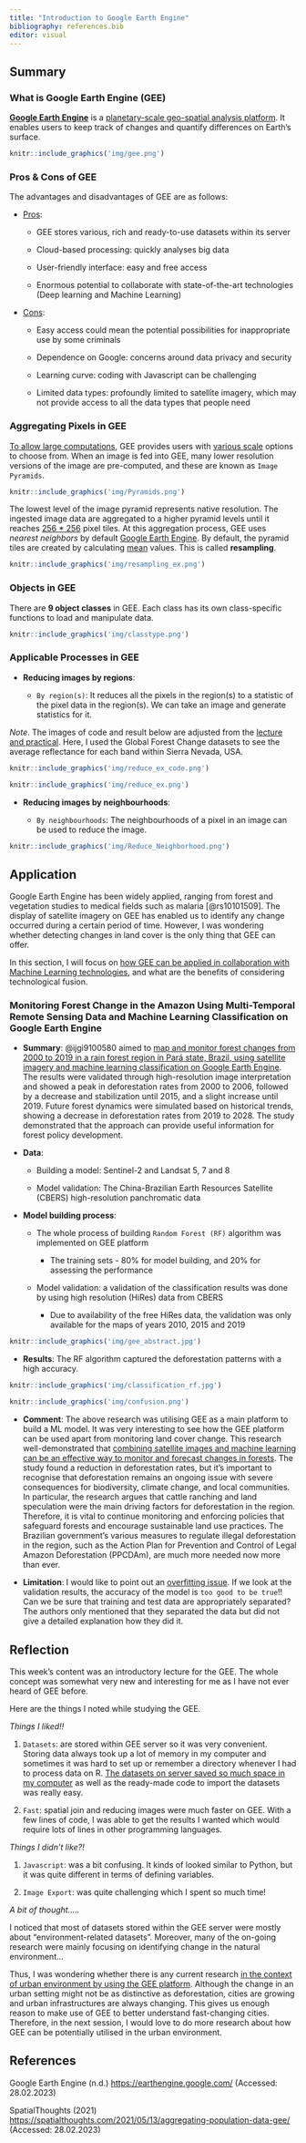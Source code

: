 ```yaml
---
title: "Introduction to Google Earth Engine"
bibliography: references.bib
editor: visual
---
```


## Summary

### What is Google Earth Engine (GEE)

[**Google Earth Engine**](https://earthengine.google.com/) is a [planetary-scale geo-spatial analysis platform]{.underline}. It enables users to keep track of changes and quantify differences on Earth's surface.

```r
knitr::include_graphics('img/gee.png')
```

### Pros & Cons of GEE

The advantages and disadvantages of GEE are as follows:

-   [Pros]{.underline}:

    -   GEE stores various, rich and ready-to-use datasets within its server

    -   Cloud-based processing: quickly analyses big data

    -   User-friendly interface: easy and free access

    -   Enormous potential to collaborate with state-of-the-art technologies (Deep learning and Machine Learning)

-   [Cons]{.underline}:

    -   Easy access could mean the potential possibilities for inappropriate use by some criminals

    -   Dependence on Google: concerns around data privacy and security

    -   Learning curve: coding with Javascript can be challenging

    -   Limited data types: profoundly limited to satellite imagery, which may not provide access to all the data types that people need

### Aggregating Pixels in GEE

[To allow large computations]{.underline}, GEE provides users with [various scale]{.underline} options to choose from. When an image is fed into GEE, many lower resolution versions of the image are pre-computed, and these are known as `Image Pyramids`.

```r
knitr::include_graphics('img/Pyramids.png')
```

The lowest level of the image pyramid represents native resolution. The ingested image data are aggregated to a higher pyramid levels until it reaches [256 \* 256]{.underline} pixel tiles. At this aggregation process, GEE uses *nearest neighbors* by default [Google Earth Engine](https://developers.google.com/earth-engine/guides/scale#image-pyramids). By default, the pyramid tiles are created by calculating [mean]{.underline} values. This is called **resampling**.

```r
knitr::include_graphics('img/resampling_ex.png')
```

### Objects in GEE

There are **9 object classes** in GEE. Each class has its own class-specific functions to load and manipulate data.

```r
knitr::include_graphics('img/classtype.png')
```

### Applicable Processes in GEE

-   **Reducing images by regions**:

    -   `By region(s)`: It reduces all the pixels in the region(s) to a statistic of the pixel data in the region(s). We can take an image and generate statistics for it.

*Note*. The images of code and result below are adjusted from the [lecture and practical](https://andrewmaclachlan.github.io/CASA0023/00-course_info.html). Here, I used the Global Forest Change datasets to see the average reflectance for each band within Sierra Nevada, USA.

```r
knitr::include_graphics('img/reduce_ex_code.png')
```

```r
knitr::include_graphics('img/reduce_ex.png')
```

-   **Reducing images by neighbourhoods**:

    -   `By neighbourhoods`: The neighbourhoods of a pixel in an image can be used to reduce the image.

```r
knitr::include_graphics('img/Reduce_Neighborhood.png')
```

## Application

Google Earth Engine has been widely applied, ranging from forest and vegetation studies to medical fields such as malaria [@rs10101509]. The display of satellite imagery on GEE has enabled us to identify any change occurred during a certain period of time. However, I was wondering whether detecting changes in land cover is the only thing that GEE can offer.

In this section, I will focus on [how GEE can be applied in collaboration with Machine Learning technologies]{.underline}, and what are the benefits of considering technological fusion.

### Monitoring Forest Change in the Amazon Using Multi-Temporal Remote Sensing Data and Machine Learning Classification on Google Earth Engine

-   **Summary**: @ijgi9100580 aimed to [map and monitor forest changes from 2000 to 2019 in a rain forest region in Pará state, Brazil, using satellite imagery and machine learning classification on Google Earth Engine]{.underline}. The results were validated through high-resolution image interpretation and showed a peak in deforestation rates from 2000 to 2006, followed by a decrease and stabilization until 2015, and a slight increase until 2019. Future forest dynamics were simulated based on historical trends, showing a decrease in deforestation rates from 2019 to 2028. The study demonstrated that the approach can provide useful information for forest policy development.

-   **Data**:

    -   Building a model: Sentinel-2 and Landsat 5, 7 and 8

    -   Model validation: The China-Brazilian Earth Resources Satellite (CBERS) high-resolution panchromatic data

-   **Model building process**:

    -   The whole process of building `Random Forest (RF)` algorithm was implemented on GEE platform

        -   The training sets - 80% for model building, and 20% for assessing the performance

    -   Model validation: a validation of the classification results was done by using high resolution (HiRes) data from CBERS

        -   Due to availability of the free HiRes data, the validation was only available for the maps of years 2010, 2015 and 2019

```r
knitr::include_graphics('img/gee_abstract.jpg')
```

-   **Results**: The RF algorithm captured the deforestation patterns with a high accuracy.

```r
knitr::include_graphics('img/classification_rf.jpg')
```

```r

knitr::include_graphics('img/confusion.png')
```

-   **Comment**: The above research was utilising GEE as a main platform to build a ML model. It was very interesting to see how the GEE platform can be used apart from monitoring land cover change. This research well-demonstrated that [combining satellite images and machine learning can be an effective way to monitor and forecast changes in forests]{.underline}. The study found a reduction in deforestation rates, but it's important to recognise that deforestation remains an ongoing issue with severe consequences for biodiversity, climate change, and local communities. In particular, the research argues that cattle ranching and land speculation were the main driving factors for deforestation in the region. Therefore, it is vital to continue monitoring and enforcing policies that safeguard forests and encourage sustainable land use practices. The Brazilian government's various measures to regulate illegal deforestation in the region, such as the Action Plan for Prevention and Control of Legal Amazon Deforestation (PPCDAm), are much more needed now more than ever.

-   **Limitation**: I would like to point out an [overfitting issue]{.underline}. If we look at the validation results, the accuracy of the model is `too good to be true`!! Can we be sure that training and test data are appropriately separated? The authors only mentioned that they separated the data but did not give a detailed explanation how they did it.

## Reflection

This week's content was an introductory lecture for the GEE. The whole concept was somewhat very new and interesting for me as I have not ever heard of GEE before.

Here are the things I noted while studying the GEE.

*Things I liked!!*

1.  `Datasets`: are stored within GEE server so it was very convenient. Storing data always took up a lot of memory in my computer and sometimes it was hard to set up or remember a directory whenever I had to process data on R. [The datasets on server saved so much space in my computer]{.underline} as well as the ready-made code to import the datasets was really easy.

2.  `Fast`: [spatial join and reducing images were much faster on GEE]{.under}. With a few lines of code, I was able to get the results I wanted which would require lots of lines in other programming languages.

*Things I didn't like?!*

1.  `Javascript`: was a bit confusing. It kinds of looked similar to Python, but it was quite different in terms of defining variables.

2.  `Image Export`: was quite challenging which I spent so much time!

*A bit of thought.....*

I noticed that most of datasets stored within the GEE server were mostly about "environment-related datasets". Moreover, many of the on-going research were mainly focusing on identifying change in the natural environment...

Thus, I was wondering whether there is any current research [in the context of urban environment by using the GEE platform]{.underline}. Although the change in an urban setting might not be as distinctive as deforestation, cities are growing and urban infrastructures are always changing. This gives us enough reason to make use of GEE to better understand fast-changing cities. Therefore, in the next session, I would love to do more research about how GEE can be potentially utilised in the urban environment.

## References

Google Earth Engine (n.d.) <https://earthengine.google.com/> (Accessed: 28.02.2023)

SpatialThoughts (2021) <https://spatialthoughts.com/2021/05/13/aggregating-population-data-gee/> (Accessed: 28.02.2023)
